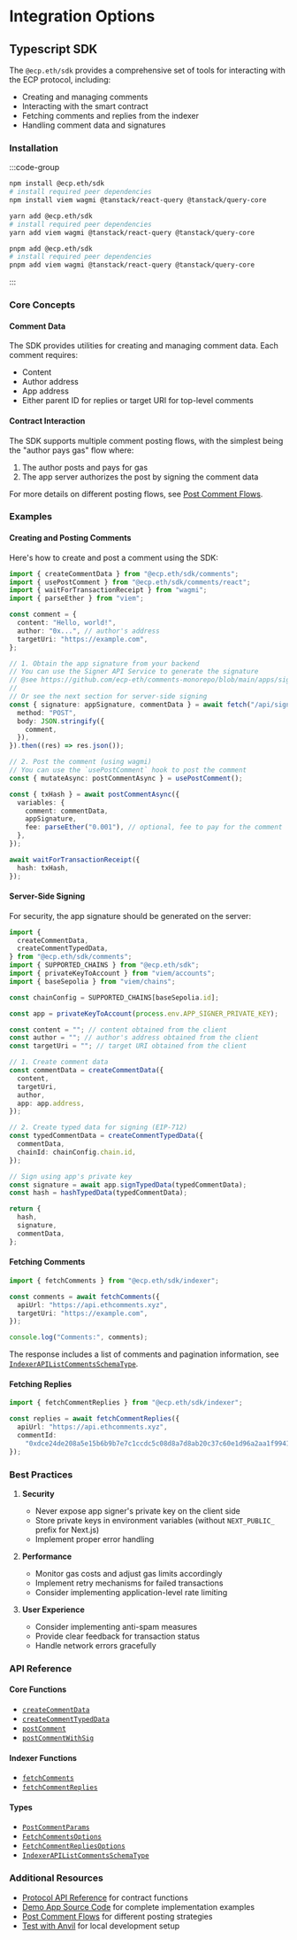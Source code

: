 # Integration Options

## Typescript SDK

The `@ecp.eth/sdk` provides a comprehensive set of tools for interacting with the ECP protocol, including:

- Creating and managing comments
- Interacting with the smart contract
- Fetching comments and replies from the indexer
- Handling comment data and signatures

### Installation

:::code-group

```bash [npm]
npm install @ecp.eth/sdk
# install required peer dependencies
npm install viem wagmi @tanstack/react-query @tanstack/query-core
```

```bash [yarn]
yarn add @ecp.eth/sdk
# install required peer dependencies
yarn add viem wagmi @tanstack/react-query @tanstack/query-core
```

```bash [pnpm]
pnpm add @ecp.eth/sdk
# install required peer dependencies
pnpm add viem wagmi @tanstack/react-query @tanstack/query-core
```

:::

### Core Concepts

#### Comment Data

The SDK provides utilities for creating and managing comment data. Each comment requires:

- Content
- Author address
- App address
- Either parent ID for replies or target URI for top-level comments

#### Contract Interaction

The SDK supports multiple comment posting flows, with the simplest being the "author pays gas" flow where:

1. The author posts and pays for gas
2. The app server authorizes the post by signing the comment data

For more details on different posting flows, see [Post Comment Flows](/post-comment-flows).

### Examples

#### Creating and Posting Comments

Here's how to create and post a comment using the SDK:

```ts
import { createCommentData } from "@ecp.eth/sdk/comments";
import { usePostComment } from "@ecp.eth/sdk/comments/react";
import { waitForTransactionReceipt } from "wagmi";
import { parseEther } from "viem";

const comment = {
  content: "Hello, world!",
  author: "0x...", // author's address
  targetUri: "https://example.com",
};

// 1. Obtain the app signature from your backend
// You can use the Signer API Service to generate the signature
// @see https://github.com/ecp-eth/comments-monorepo/blob/main/apps/signer/README.md
//
// Or see the next section for server-side signing
const { signature: appSignature, commentData } = await fetch("/api/sign", {
  method: "POST",
  body: JSON.stringify({
    comment,
  }),
}).then((res) => res.json());

// 2. Post the comment (using wagmi)
// You can use the `usePostComment` hook to post the comment
const { mutateAsync: postCommentAsync } = usePostComment();

const { txHash } = await postCommentAsync({
  variables: {
    comment: commentData,
    appSignature,
    fee: parseEther("0.001"), // optional, fee to pay for the comment
  },
});

await waitForTransactionReceipt({
  hash: txHash,
});
```

#### Server-Side Signing

For security, the app signature should be generated on the server:

```ts
import {
  createCommentData,
  createCommentTypedData,
} from "@ecp.eth/sdk/comments";
import { SUPPORTED_CHAINS } from "@ecp.eth/sdk";
import { privateKeyToAccount } from "viem/accounts";
import { baseSepolia } from "viem/chains";

const chainConfig = SUPPORTED_CHAINS[baseSepolia.id];

const app = privateKeyToAccount(process.env.APP_SIGNER_PRIVATE_KEY);

const content = ""; // content obtained from the client
const author = ""; // author's address obtained from the client
const targetUri = ""; // target URI obtained from the client

// 1. Create comment data
const commentData = createCommentData({
  content,
  targetUri,
  author,
  app: app.address,
});

// 2. Create typed data for signing (EIP-712)
const typedCommentData = createCommentTypedData({
  commentData,
  chainId: chainConfig.chain.id,
});

// Sign using app's private key
const signature = await app.signTypedData(typedCommentData);
const hash = hashTypedData(typedCommentData);

return {
  hash,
  signature,
  commentData,
};
```

#### Fetching Comments

```ts
import { fetchComments } from "@ecp.eth/sdk/indexer";

const comments = await fetchComments({
  apiUrl: "https://api.ethcomments.xyz",
  targetUri: "https://example.com",
});

console.log("Comments:", comments);
```

The response includes a list of comments and pagination information, see [`IndexerAPIListCommentsSchemaType`](/sdk-reference/indexer/type-aliases/IndexerAPIListCommentsSchemaType).

#### Fetching Replies

```ts
import { fetchCommentReplies } from "@ecp.eth/sdk/indexer";

const replies = await fetchCommentReplies({
  apiUrl: "https://api.ethcomments.xyz",
  commentId:
    "0xdce24de208a5e15b6b9b7e7c1ccdc5c08d8a7d8ab20c37c60e1d96a2aa1f9941",
});
```

### Best Practices

1. **Security**

   - Never expose app signer's private key on the client side
   - Store private keys in environment variables (without `NEXT_PUBLIC_` prefix for Next.js)
   - Implement proper error handling

2. **Performance**

   - Monitor gas costs and adjust gas limits accordingly
   - Implement retry mechanisms for failed transactions
   - Consider implementing application-level rate limiting

3. **User Experience**
   - Consider implementing anti-spam measures
   - Provide clear feedback for transaction status
   - Handle network errors gracefully

### API Reference

#### Core Functions

- [`createCommentData`](/sdk-reference/comments/functions/createCommentData)
- [`createCommentTypedData`](/sdk-reference/comments/functions/createCommentTypedData)
- [`postComment`](/sdk-reference/comments/variables/postComment)
- [`postCommentWithSig`](/sdk-reference/comments/variables/postCommentWithSig)

#### Indexer Functions

- [`fetchComments`](/sdk-reference/indexer/functions/fetchComments)
- [`fetchCommentReplies`](/sdk-reference/indexer/functions/fetchCommentReplies)

#### Types

- [`PostCommentParams`](/sdk-reference/comments/type-aliases/PostCommentParams)
- [`FetchCommentsOptions`](/sdk-reference/indexer/type-aliases/FetchCommentsOptions)
- [`FetchCommentRepliesOptions`](/sdk-reference/indexer/type-aliases/FetchCommentRepliesOptions)
- [`IndexerAPIListCommentsSchemaType`](/sdk-reference/indexer/type-aliases/IndexerAPIListCommentsSchemaType)

### Additional Resources

- [Protocol API Reference](/protocol-reference/CommentManager) for contract functions
- [Demo App Source Code](https://github.com/ecp-eth/comments-monorepo/tree/main/apps/demo) for complete implementation examples
- [Post Comment Flows](/post-comment-flows) for different posting strategies
- [Test with Anvil](/test-with-anvil) for local development setup
